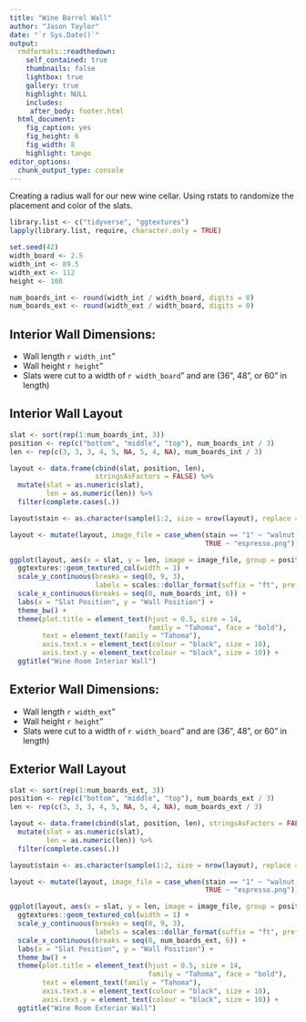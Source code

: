 ```yaml
---
title: "Wine Barrel Wall"
author: "Jason Taylor"
date: "`r Sys.Date()`"
output: 
  rmdformats::readthedown:
    self_contained: true
    thumbnails: false
    lightbox: true
    gallery: true
    highlight: NULL
    includes:
     after_body: footer.html
  html_document: 
    fig_caption: yes
    fig_height: 6
    fig_width: 8
    highlight: tango
editor_options: 
  chunk_output_type: console
---
```

Creating a radius wall for our new wine cellar. Using rstats to randomize the placement and color of the slats.

```r
library.list <- c("tidyverse", "ggtextures")
lapply(library.list, require, character.only = TRUE)
```

```r
set.seed(42)
width_board <- 2.5
width_int <- 89.5
width_ext <- 112
height <- 108

num_boards_int <- round(width_int / width_board, digits = 0)
num_boards_ext <- round(width_ext / width_board, digits = 0)
```

## Interior Wall Dimensions:

* Wall length `r width_int`"
* Wall height `r height`"
* Slats were cut to a width of `r width_board`" and are (36", 48", or 60" in length)


## Interior Wall Layout

```r
slat <- sort(rep(1:num_boards_int, 3))
position <- rep(c("bottom", "middle", "top"), num_boards_int / 3)
len <- rep(c(3, 3, 3, 4, 5, NA, 5, 4, NA), num_boards_int / 3)

layout <- data.frame(cbind(slat, position, len),
                     stringsAsFactors = FALSE) %>%
  mutate(slat = as.numeric(slat), 
         len = as.numeric(len)) %>%
  filter(complete.cases(.))

layout$stain <- as.character(sample(1:2, size = nrow(layout), replace = TRUE))

layout <- mutate(layout, image_file = case_when(stain == "1" ~ "walnut.png",
                                                TRUE ~ "espresso.png"))

ggplot(layout, aes(x = slat, y = len, image = image_file, group = position)) +
  ggtextures::geom_textured_col(width = 1) + 
  scale_y_continuous(breaks = seq(0, 9, 3),
                     labels = scales::dollar_format(suffix = "ft", prefix = "")) +
  scale_x_continuous(breaks = seq(0, num_boards_int, 6)) +
  labs(x = "Slat Position", y = "Wall Position") +
  theme_bw() + 
  theme(plot.title = element_text(hjust = 0.5, size = 14,
                                  family = "Tahoma", face = "bold"),
        text = element_text(family = "Tahoma"),
        axis.text.x = element_text(colour = "black", size = 10),
        axis.text.y = element_text(colour = "black", size = 10)) +
  ggtitle("Wine Room Interior Wall")
```

## Exterior Wall Dimensions:

* Wall length `r width_ext`"
* Wall height `r height`"
* Slats were cut to a width of `r width_board`" and are (36", 48", or 60" in length)


## Exterior Wall Layout

```r
slat <- sort(rep(1:num_boards_ext, 3))
position <- rep(c("bottom", "middle", "top"), num_boards_ext / 3)
len <- rep(c(3, 3, 3, 4, 5, NA, 5, 4, NA), num_boards_ext / 3)

layout <- data.frame(cbind(slat, position, len), stringsAsFactors = FALSE) %>%
  mutate(slat = as.numeric(slat), 
         len = as.numeric(len)) %>%
  filter(complete.cases(.))

layout$stain <- as.character(sample(1:2, size = nrow(layout), replace = TRUE))

layout <- mutate(layout, image_file = case_when(stain == "1" ~ "walnut.png",
                                                TRUE ~ "espresso.png"))

ggplot(layout, aes(x = slat, y = len, image = image_file, group = position)) +
  ggtextures::geom_textured_col(width = 1) + 
  scale_y_continuous(breaks = seq(0, 9, 3),
                     labels = scales::dollar_format(suffix = "ft", prefix = "")) +
  scale_x_continuous(breaks = seq(0, num_boards_ext, 6)) +
  labs(x = "Slat Position", y = "Wall Position") +
  theme_bw() + 
  theme(plot.title = element_text(hjust = 0.5, size = 14,
                                  family = "Tahoma", face = "bold"),
        text = element_text(family = "Tahoma"),
        axis.text.x = element_text(colour = "black", size = 10),
        axis.text.y = element_text(colour = "black", size = 10)) +
  ggtitle("Wine Room Exterior Wall")
```